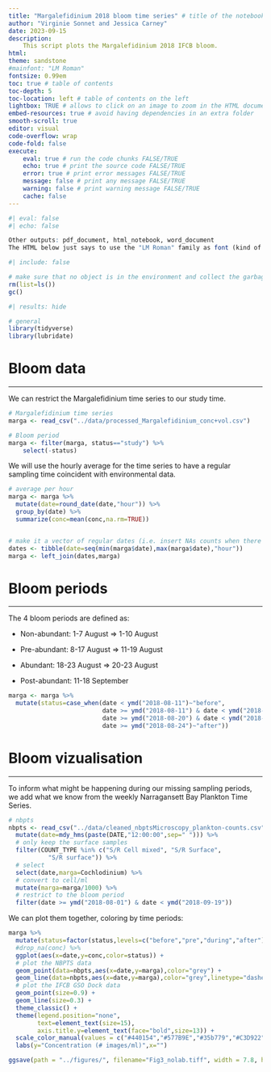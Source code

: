 ```yaml
---
title: "Margalefidinium 2018 bloom time series" # title of the notebook
author: "Virginie Sonnet and Jessica Carney" 
date: 2023-09-15
description: 
    This script plots the Margalefidinium 2018 IFCB bloom.
html: 
theme: sandstone
#mainfont: "LM Roman"
fontsize: 0.99em
toc: true # table of contents
toc-depth: 5 
toc-location: left # table of contents on the left 
lightbox: TRUE # allows to click on an image to zoom in the HTML document
embed-resources: true # avoid having dependencies in an extra folder
smooth-scroll: true
editor: visual
code-overflow: wrap
code-fold: false
execute:
    eval: true # run the code chunks FALSE/TRUE
    echo: true # print the source code FALSE/TRUE
    error: true # print error messages FALSE/TRUE
    message: false # print any message FALSE/TRUE
    warning: false # print warning message FALSE/TRUE
    cache: false 
---
```


```r
#| eval: false
#| echo: false

Other outputs: pdf_document, html_notebook, word_document 
The HTML below just says to use the "LM Roman" family as font (kind of Arial?) and if you want the Latex font, you just need "Latin Modern Roman". The line below indicates that the text has to be justified. 
```

```r
#| include: false

# make sure that no object is in the environment and collect the garbage 
rm(list=ls())
gc()
```

```r
#| results: hide

# general 
library(tidyverse) 
library(lubridate)
```

# Bloom data

------------------------------------------------------------------------

We can restrict the Margalefidinium time series to our study time.

```r
# Margalefidinium time series 
marga <- read_csv("../data/processed_Margalefidinium_conc+vol.csv")

# Bloom period 
marga <- filter(marga, status=="study") %>% 
    select(-status)
```

We will use the hourly average for the time series to have a regular sampling time coincident with environmental data.

```r
# average per hour 
marga <- marga %>% 
  mutate(date=round_date(date,"hour")) %>% 
  group_by(date) %>% 
  summarize(conc=mean(conc,na.rm=TRUE))


# make it a vector of regular dates (i.e. insert NAs counts when there was no sampling)
dates <- tibble(date=seq(min(marga$date),max(marga$date),"hour")) 
marga <- left_join(dates,marga)
```

# Bloom periods

------------------------------------------------------------------------

The 4 bloom periods are defined as:

-   Non-abundant: 1-7 August =\> 1-10 August

-   Pre-abundant: 8-17 August =\> 11-19 August

-   Abundant: 18-23 August =\> 20-23 August

-   Post-abundant: 11-18 September

```r
marga <- marga %>% 
  mutate(status=case_when(date < ymd("2018-08-11")~"before",
                          date >= ymd("2018-08-11") & date < ymd("2018-08-20")~"pre",
                          date >= ymd("2018-08-20") & date < ymd("2018-08-24")~"during",
                          date >= ymd("2018-08-24")~"after"))
```

# Bloom vizualisation

------------------------------------------------------------------------

To inform what might be happening during our missing sampling periods, we add what we know from the weekly Narragansett Bay Plankton Time Series.

```r
# nbpts 
nbpts <- read_csv("../data/cleaned_nbptsMicroscopy_plankton-counts.csv") %>% 
  mutate(date=mdy_hms(paste(DATE,"12:00:00",sep=" "))) %>% 
  # only keep the surface samples
  filter(COUNT_TYPE %in% c("S/R Cell mixed", "S/R Surface",
           "S/R surface")) %>% 
  # select 
  select(date,marga=Cochlodinium) %>% 
  # convert to cell/ml 
  mutate(marga=marga/1000) %>% 
  # restrict to the bloom period 
  filter(date >= ymd("2018-08-01") & date < ymd("2018-09-19"))
```

We can plot them together, coloring by time periods:

```r
marga %>% 
  mutate(status=factor(status,levels=c("before","pre","during","after"))) %>% 
  #drop_na(conc) %>% 
  ggplot(aes(x=date,y=conc,color=status)) +
  # plot the NBPTS data 
  geom_point(data=nbpts,aes(x=date,y=marga),color="grey") + 
  geom_line(data=nbpts,aes(x=date,y=marga),color="grey",linetype="dashed") + 
  # plot the IFCB GSO Dock data 
  geom_point(size=0.9) + 
  geom_line(size=0.3) + 
  theme_classic() + 
  theme(legend.position="none",
        text=element_text(size=15),
        axis.title.y=element_text(face="bold",size=13)) + 
  scale_color_manual(values = c("#440154","#577B9E","#35b779","#C3D922")) + 
  labs(y="Concentration (# images/ml)",x="")

ggsave(path = "../figures/", filename="Fig3_nolab.tiff", width = 7.8, height = 3.12, device='tiff', dpi=300, units="in")
```
